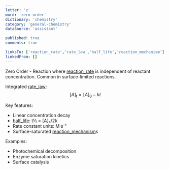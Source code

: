 ```yaml
---
letter: 'z'
word: 'zero-order'
dictionary: 'chemistry'
category: 'general-chemistry'
dataSource: 'assistant'

published: true
comments: true

linksTo: ['reaction_rate','rate_law','half_life','reaction_mechanism']
linkedFrom: []
---
```


<a id="zero_order">Zero Order</a> - Reaction where [reaction_rate](#reaction_rate) is independent of reactant concentration. Common in surface-limited reactions.

Integrated [rate_law](#rate_law):
$$
[A]_t = [A]_0 - kt
$$

Key features:
- Linear concentration decay
- [half_life](#half_life): t½ = [A]₀/2k
- Rate constant units: M·s⁻¹
- Surface-saturated [reaction_mechanism](#reaction_mechanism)s

Examples:
- Photochemical decomposition
- Enzyme saturation kinetics
- Surface catalysis
